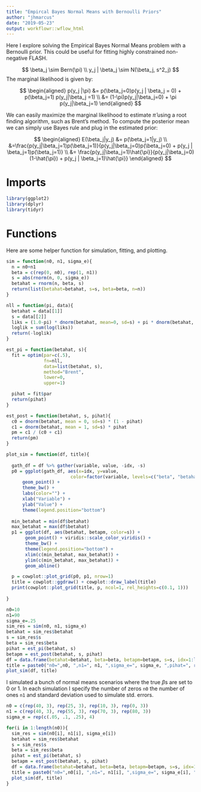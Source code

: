 ```yaml
---
title: "Empircal Bayes Normal Means with Bernoulli Priors"
author: "jhmarcus"
date: "2019-05-23"
output: workflowr::wflow_html
---
```


Here I explore solving the Empirical Bayes Normal Means problem with a Bernoulli prior. This could be useful for fitting highly constrained non-negative FLASH.

$$
\beta_j \sim Bern(\pi) \\
y_j | \beta_j \sim N(\beta_j, s^2_j)
$$
The marginal likelihood is given by:

$$
\begin{aligned}
p(y_j |\pi) &= p(\beta_j=0)p(y_j | \beta_j = 0) + p(\beta_j=1) p(y_j|\beta_j =1) \\
&= (1-\pi)p(y_j|\beta_j=0) + \pi p(y_j|\beta_j=1)
\end{aligned}
$$

We can easily maximize the marginal likelihood to estimate $\hat{\pi}$ using a root finding algorithm, such as Brent's method. To compute the posterior mean we can simply use Bayes rule and plug in the estimated prior:

$$
\begin{aligned}
E(\beta_j|y_j) &= p(\beta_j=1|y_j) \\ 
&=\frac{p(y_j|\beta_j=1)p(\beta_j=1)}{p(y_j|\beta_j=0)p(\beta_j=0) + p(y_j | \beta_j=1)p(\beta_j=1)} \\
&= \frac{p(y_j|\beta_j=1)\hat{\pi}}{p(y_j|\beta_j=0)(1-\hat{\pi}) + p(y_j | \beta_j=1)\hat{\pi}}
\end{aligned}
$$

# Imports

```r
library(ggplot2)
library(dplyr)
library(tidyr)
```

# Functions

Here are some helper function for simulation, fitting, and plotting.

```r
sim = function(n0, n1, sigma_e){
  n = n0+n1
  beta = c(rep(0, n0), rep(1, n1))
  s = abs(rnorm(n, 0, sigma_e))
  betahat = rnorm(n, beta, s)
  return(list(betahat=betahat, s=s, beta=beta, n=n))
}

nll = function(pi, data){
  betahat = data[[1]]
  s = data[[2]]
  liks = (1.0-pi) * dnorm(betahat, mean=0, sd=s) + pi * dnorm(betahat, mean=1, sd=s) 
  loglik = sum(log(liks))
  return(-loglik)
}

est_pi = function(betahat, s){
  fit = optim(par=c(.5), 
              fn=nll, 
              data=list(betahat, s), 
              method="Brent", 
              lower=0, 
              upper=1)

  pihat = fit$par
  return(pihat)
}

est_post = function(betahat, s, pihat){
  c0 = dnorm(betahat, mean = 0, sd=s) * (1 - pihat)
  c1 = dnorm(betahat, mean = 1, sd=s) * pihat
  pm = c1 / (c0 + c1)
  return(pm)
}

plot_sim = function(df, title){
  
  gath_df = df %>% gather(variable, value, -idx, -s)
  p0 = ggplot(gath_df, aes(x=idx, y=value, 
                        color=factor(variable, levels=c("beta", "betahat", "betapm")))) + 
      geom_point() + 
      theme_bw() +
      labs(color="") +
      xlab("Variable") + 
      ylab("Value") +
      theme(legend.position="bottom")
  
  min_betahat = min(df$betahat)
  max_betahat = max(df$betahat)
  p1 = ggplot(df, aes(betahat, betapm, color=s)) + 
       geom_point() + viridis::scale_color_viridis() + 
       theme_bw() + 
       theme(legend.position="bottom") +
       xlim(c(min_betahat, max_betahat)) +
       ylim(c(min_betahat, max_betahat)) + 
       geom_abline() 

  p = cowplot::plot_grid(p0, p1, nrow=1) 
  title = cowplot::ggdraw() + cowplot::draw_label(title)
  print(cowplot::plot_grid(title, p, ncol=1, rel_heights=c(0.1, 1)))
  
}
```

```r
n0=10
n1=90
sigma_e=.25
sim_res = sim(n0, n1, sigma_e)
betahat = sim_res$betahat
s = sim_res$s
beta = sim_res$beta
pihat = est_pi(betahat, s)
betapm = est_post(betahat, s, pihat)
df = data.frame(betahat=betahat, beta=beta, betapm=betapm, s=s, idx=1:length(betahat))
title = paste0("n0=",n0, ",n1=", n1, ",sigma_e=", sigma_e, ",pihat=", round(pihat, digits=3))
plot_sim(df, title)
```

I simulated a bunch of normal means scenarios where the true $\beta$s are set to 0 or 1. In each simulation I specify the number of zeros `n0` the number of ones `n1` and standard deviation used to simulate std. errors.

```r
n0 = c(rep(40, 3), rep(25, 3), rep(10, 3), rep(0, 3))
n1 = c(rep(40, 3), rep(55, 3), rep(70, 3), rep(80, 3))
sigma_e = rep(c(.05, .1, .25), 4)

for(i in 1:length(n0)){
  sim_res = sim(n0[i], n1[i], sigma_e[i])
  betahat = sim_res$betahat
  s = sim_res$s
  beta = sim_res$beta
  pihat = est_pi(betahat, s)
  betapm = est_post(betahat, s, pihat)
  df = data.frame(betahat=betahat, beta=beta, betapm=betapm, s=s, idx=1:length(betahat))
  title = paste0("n0=",n0[i], ",n1=", n1[i], ",sigma_e=", sigma_e[i], ",pihat=", round(pihat, digits=3))
  plot_sim(df, title)
}
```

